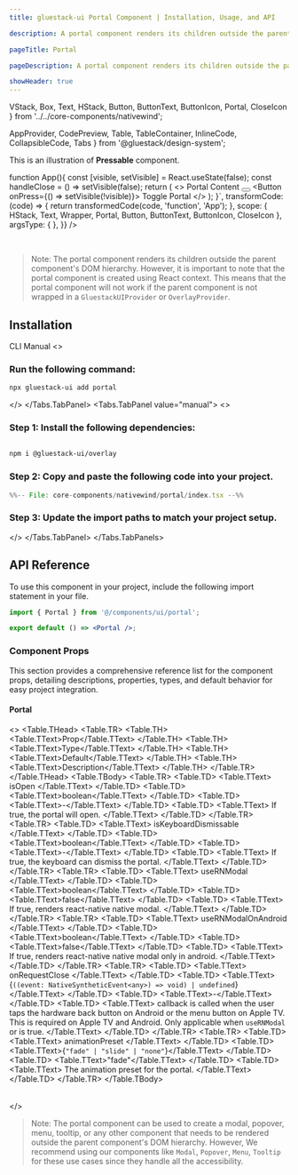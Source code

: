 ```yaml
---
title: gluestack-ui Portal Component | Installation, Usage, and API

description: A portal component renders its children outside the parent component's DOM hierarchy.

pageTitle: Portal

pageDescription: A portal component renders its children outside the parent component's DOM hierarchy.

showHeader: true
---
```



<Meta title="with-nativewind/Components/Overlay/Portal" />

  VStack,
  Box,
  Text,
  HStack,
  Button,
  ButtonText,
  ButtonIcon,
  Portal,
  CloseIcon
} from '../../core-components/nativewind';

  AppProvider,
  CodePreview,
  Table,
  TableContainer,
  InlineCode,
  CollapsibleCode,
  Tabs
} from '@gluestack/design-system';


This is an illustration of **Pressable** component.

<Wrapper>
  <CodePreview
    _rendererWrapper={{ px: '$2.5' }}
    showComponentRenderer={true}
    showArgsController={false}
    metaData={{
      code: `import { Button, ButtonText, ButtonIcon } from "@/components/ui/button";
	
function App(){
          const [visible, setVisible] = React.useState(false);
          const handleClose = () => setVisible(false);
          return (
            <>
              <Portal
                isOpen={visible}
                className="justify-center items-center"
              >
                <HStack className="border-2 w-1/3 py-10 gap-4 rounded-lg flex-row justify-center items-center bg-background-0">
                  <Text className="text-typography-950">Portal Content</Text>
                  <Button
                    size="xs"
                    className="h-6 px-1 absolute top-2 right-2"
                    variant="outline"
                    onPress={handleClose}
                  >
                    <ButtonIcon as={CloseIcon} />
                  </Button>
                </HStack>
              </Portal>
              <Button onPress={() => setVisible(!visible)}>
                <ButtonText>Toggle Portal</ButtonText>
              </Button>
            </>
          );
        }`,
      transformCode: (code) => {
        return transformedCode(code, 'function', 'App');
      },
      scope: {
        HStack,
        Text,
        Wrapper,
        Portal,
        Button,
        ButtonText,
        ButtonIcon,
        CloseIcon
      },
      argsType: {
      },
    }}
  />
</Wrapper>

<br />


>Note: The portal component renders its children outside the parent component's DOM hierarchy. However, it is important to note that the portal component is created using React context. This means that the portal component will not work if the parent component is not wrapped in a `GluestackUIProvider` or `OverlayProvider`.

## Installation

<Tabs value="cli" type="section">
  <Tabs.TabList>
      <Tabs.Tab value="cli">
        <Tabs.TabTitle>CLI</Tabs.TabTitle>
      </Tabs.Tab>
     <Tabs.Tab value="manual">
        <Tabs.TabTitle>Manual</Tabs.TabTitle>
     </Tabs.Tab>
  </Tabs.TabList>
  <Tabs.TabPanels>
    <Tabs.TabPanel value="cli">
<>

### Run the following command:
  ```bash
  npx gluestack-ui add portal
  ```
</>
    </Tabs.TabPanel>
    <Tabs.TabPanel value="manual"> 
<>

### Step 1: Install the following dependencies:

```bash

npm i @gluestack-ui/overlay

```

### Step 2: Copy and paste the following code into your project.

<CollapsibleCode>

```jsx 
%%-- File: core-components/nativewind/portal/index.tsx --%% 
```

</CollapsibleCode>

### Step 3: Update the import paths to match your project setup.
</>
    </Tabs.TabPanel>
  </Tabs.TabPanels>
</Tabs>

## API Reference

To use this component in your project, include the following import statement in your file.

```jsx
import { Portal } from '@/components/ui/portal';
```

```jsx
export default () => <Portal />;
```

### Component Props

This section provides a comprehensive reference list for the component props, detailing descriptions, properties, types, and default behavior for easy project integration.

#### Portal


<>
  <TableContainer>
    <Table>
      <Table.THead>
        <Table.TR>
          <Table.TH>
            <Table.TText>Prop</Table.TText>
          </Table.TH>
          <Table.TH>
            <Table.TText>Type</Table.TText>
          </Table.TH>
          <Table.TH>
            <Table.TText>Default</Table.TText>
          </Table.TH>
          <Table.TH>
            <Table.TText>Description</Table.TText>
          </Table.TH>
        </Table.TR>
      </Table.THead>
      <Table.TBody>
        <Table.TR>
          <Table.TD>
            <Table.TText>
              <InlineCode>isOpen</InlineCode>
            </Table.TText>
          </Table.TD>
          <Table.TD>
            <Table.TText>boolean</Table.TText>
          </Table.TD>
          <Table.TD>
            <Table.TText>-</Table.TText>
          </Table.TD>
          <Table.TD>
            <Table.TText>
              If true, the portal will open.
            </Table.TText>
          </Table.TD>
        </Table.TR>
        <Table.TR>
          <Table.TD>
            <Table.TText>
              <InlineCode>isKeyboardDismissable</InlineCode>
            </Table.TText>
          </Table.TD>
          <Table.TD>
            <Table.TText>boolean</Table.TText>
          </Table.TD>
          <Table.TD>
            <Table.TText>-</Table.TText>
          </Table.TD>
          <Table.TD>
            <Table.TText>
              If true, the keyboard can dismiss the portal.
            </Table.TText>
          </Table.TD>
        </Table.TR>
        <Table.TR>
          <Table.TD>
            <Table.TText>
              <InlineCode>useRNModal</InlineCode>
            </Table.TText>
          </Table.TD>
          <Table.TD>
            <Table.TText>boolean</Table.TText>
          </Table.TD>
          <Table.TD>
            <Table.TText>false</Table.TText>
          </Table.TD>
          <Table.TD>
            <Table.TText>
              If true, renders react-native native modal.
            </Table.TText>
          </Table.TD>
        </Table.TR>
        <Table.TR>
          <Table.TD>
            <Table.TText>
              <InlineCode>useRNModalOnAndroid</InlineCode>
            </Table.TText>
          </Table.TD>
          <Table.TD>
            <Table.TText>boolean</Table.TText>
          </Table.TD>
          <Table.TD>
            <Table.TText>false</Table.TText>
          </Table.TD>
          <Table.TD>
            <Table.TText>
              If true, renders react-native native modal only in android.
            </Table.TText>
          </Table.TD>
        </Table.TR>
         <Table.TR>
          <Table.TD>
            <Table.TText>
              <InlineCode>onRequestClose</InlineCode>
            </Table.TText>
          </Table.TD>
          <Table.TD>
            <Table.TText>{`((event: NativeSyntheticEvent<any>) => void) | undefined`}</Table.TText>
          </Table.TD>
          <Table.TD>
            <Table.TText>-</Table.TText>
          </Table.TD>
          <Table.TD>
            <Table.TText>
             callback is called when the user taps the hardware back button on Android or the menu button on Apple TV. This is required on Apple TV and Android.
             Only applicable when `useRNModal` or is true.
            </Table.TText>
          </Table.TD>
        </Table.TR>
         <Table.TR>
          <Table.TD>
            <Table.TText>
              <InlineCode>animationPreset</InlineCode>
            </Table.TText>
          </Table.TD>
          <Table.TD>
            <Table.TText>{`"fade" | "slide" | "none"`}</Table.TText>
          </Table.TD>
          <Table.TD>
            <Table.TText>"fade"</Table.TText>
          </Table.TD>
          <Table.TD>
            <Table.TText>
              The animation preset for the portal.
            </Table.TText>
          </Table.TD>
        </Table.TR>
      </Table.TBody>
    </Table>
  </TableContainer>
</>

>Note: The portal component can be used to create a modal, popover, menu, tooltip, or any other component that needs to be rendered outside the parent component's DOM hierarchy. However, We recommend using our components like `Modal`, `Popover`, `Menu`, `Tooltip` for these use cases since they handle all the accessibility.